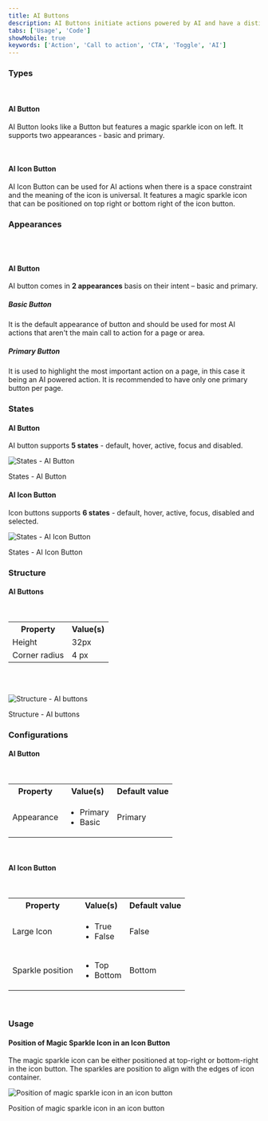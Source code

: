```yaml
---
title: AI Buttons
description: AI Buttons initiate actions powered by AI and have a distinct appearance to signal users that the action utilizes AI capabilities.
tabs: ['Usage', 'Code']
showMobile: true
keywords: ['Action', 'Call to action', 'CTA', 'Toggle', 'AI']
---
```


### Types

<br/>

#### AI Button

AI Button looks like a Button but features a magic sparkle icon on left. It supports two appearances - basic and primary. 

<Preview name='components-ai-ai-button-all--all' />

<br/>

#### AI Icon Button

AI Icon Button can be used for AI actions when there is a space constraint and the meaning of the icon is universal. It features a magic sparkle icon that can be positioned on top right or bottom right of the icon button.

<Preview name='components-ai-ai-icon-button-icon-position--icon-position' />

### Appearances

<br/>
<br/>

#### AI Button

AI button comes in **2 appearances** basis on their intent – basic and primary.

##### Basic Button

It is the default appearance of button and should be used for most AI actions that aren't the main call to action for a page or area.

<Preview name='components-ai-ai-button-appearance-basic--basic' />

##### Primary Button

It is used to highlight the most important action on a page, in this case it being an AI powered action. It is recommended to have only one primary button per page.

<Preview name='components-ai-ai-button-appearance-primary--primary' />

### States

#### AI Button

AI button supports **5 states** - default, hover, active, focus and disabled.

![States - AI Button](./images/States-AI-button.png)
<Caption>States - AI Button</Caption>

#### AI Icon Button

Icon buttons supports **6 states** - default, hover, active, focus, disabled and selected.

![States - AI Icon Button](./images/States-AI-Icon-button.png)
<Caption>States - AI Icon Button</Caption>

### Structure

#### AI Buttons

<br />

<table style={{width: "100%"}}>
  <tbody>
    <tr>
      <th style={{width:"50%",  textAlign: "left"}}>Property</th>
      <th style={{width:"50%",  textAlign: "left"}}>Value(s)</th>
    </tr>
    <tr style={{verticalAlign: "top"}}>
      <td>Height</td>
      <td>32px</td>
    </tr>
    <tr style={{verticalAlign: "top"}}>
      <td>Corner radius</td>
      <td>4 px</td>
    </tr>
  </tbody>
</table>

<br />
<br />

![Structure - AI buttons](./images/structure.png)
<Caption>Structure - AI buttons</Caption>

### Configurations

#### AI Button

<br />

<table style={{width: "100%"}}>
  <tbody>
    <tr>
      <th style={{width:"33%",  textAlign: "left"}}>Property</th>
      <th style={{width:"33%",  textAlign: "left"}}>Value(s)</th>
      <th style={{width:"33%",  textAlign: "left"}}>Default value</th>
    </tr>
    <tr style={{verticalAlign: "top"}}>
      <td>Appearance</td>
      <td>
          <ul>
              <li>Primary</li>
              <li>Basic</li>
          </ul>
      </td>
      <td>Primary</td>
    </tr>
  </tbody>
</table>
<br/>

#### AI Icon Button

<br />

<table style={{width: "100%"}}>
  <tbody>
    <tr>
      <th style={{width:"33%",  textAlign: "left"}}>Property</th>
      <th style={{width:"33%",  textAlign: "left"}}>Value(s)</th>
      <th style={{width:"33%",  textAlign: "left"}}>Default value</th>
    </tr>
    <tr style={{verticalAlign: "top"}}>
      <td>Large Icon</td>
      <td>
          <ul>
              <li>True</li>
              <li>False</li>
          </ul>
      </td>
      <td>False</td>
    </tr>
    <tr style={{verticalAlign: "top"}}>
      <td>Sparkle position</td>
      <td>
          <ul>
              <li>Top</li>
              <li>Bottom</li>
          </ul>
      </td>
      <td>Bottom</td>
    </tr>
  </tbody>
</table>
<br/>

### Usage

#### Position of Magic Sparkle Icon in an Icon Button

The magic sparkle icon can be either positioned at top-right or bottom-right in the icon button. The sparkles are position to align with the edges of icon container.

![Position of magic sparkle icon in an icon button](./images/position-sparkle-icon.png)
<Caption>Position of magic sparkle icon in an icon button</Caption>
